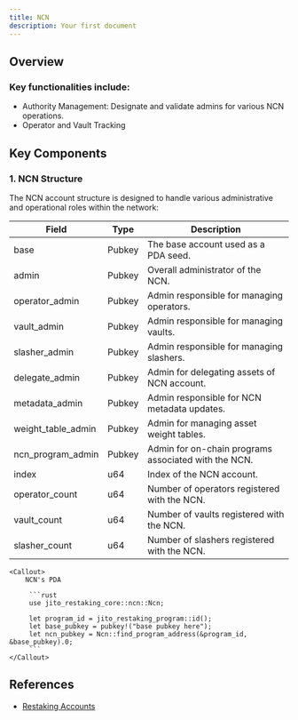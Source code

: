 ```yaml
---
title: NCN
description: Your first document
---
```


## Overview

### Key functionalities include:

- Authority Management: Designate and validate admins for various NCN operations.
- Operator and Vault Tracking


## Key Components

### 1. NCN Structure

The NCN account structure is designed to handle various administrative and operational roles within the network:

| Field               | Type   | Description                                          |
| ------------------- | ------ | ---------------------------------------------------- |
| base                | Pubkey | The base account used as a PDA seed.                 |
| admin               | Pubkey | Overall administrator of the NCN.                    |
| operator_admin      | Pubkey | Admin responsible for managing operators.            |
| vault_admin         | Pubkey | Admin responsible for managing vaults.               |
| slasher_admin       | Pubkey | Admin responsible for managing slashers.             |
| delegate_admin      | Pubkey | Admin for delegating assets of NCN account.          |
| metadata_admin      | Pubkey | Admin responsible for NCN metadata updates.          |
| weight_table_admin  | Pubkey | Admin for managing asset weight tables.              |
| ncn_program_admin   | Pubkey | Admin for on-chain programs associated with the NCN. |
| index               | u64    | Index of the NCN account.                            |
| operator_count      | u64    | Number of operators registered with the NCN.         |
| vault_count         | u64    | Number of vaults registered with the NCN.            |
| slasher_count       | u64    | Number of slashers registered with the NCN.          |


    <Callout>
        NCN's PDA
        
         ```rust
         use jito_restaking_core::ncn::Ncn;
         
         let program_id = jito_restaking_program::id();
         let base_pubkey = pubkey!("base pubkey here");
         let ncn_pubkey = Ncn::find_program_address(&program_id, &base_pubkey).0;
         ```
    </Callout>


## References
- [Restaking Accounts](https://docs.restaking.jito.network/restaking/00_restaking_accounts/)